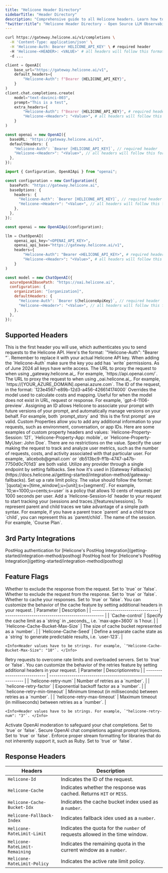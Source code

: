 ```yaml
---
title: "Helicone Header Directory"
sidebarTitle: "Header Directory"
description: "Comprehensive guide to all Helicone headers. Learn how to access and implement various Helicone features through custom request headers."
"twitter:title": "Helicone Header Directory - Open Source LLM Observability"
---
```


<CodeGroup>

```bash Curl
curl https://gateway.helicone.ai/v1/completions \
  -H 'Content-Type: application/json' \
  -H 'Helicone-Auth: Bearer HELICONE_API_KEY' \ # required header
  -H 'Helicone-<HEADER>: <VALUE>' # all headers will follow this format
  -d ...
```

```python Python
client = OpenAI(
    base_url="https://gateway.helicone.ai/v1",
    default_headers={
        "Helicone-Auth": f"Bearer {HELICONE_API_KEY}",
    }
)
client.chat.completions.create(
    model="text-davinci-003",
    prompt="This is a test",
    extra_headers={
        "Helicone-Auth": f"Bearer {HELICONE_API_KEY}", # required header
        "Helicone-<Header>": "<Value>", # all headers will follow this format
    }
)
```

```typescript Node.js v4+
const openai = new OpenAI({
  baseURL: "https://gateway.helicone.ai/v1",
  defaultHeaders: {
    "Helicone-Auth": `Bearer [HELICONE_API_KEY]`, // required header
    "Helicone-<Header>": "<Value>", // all headers will follow this format
  },
});
```

```typescript Node.js <v4
import { Configuration, OpenAIApi } from "openai";

const configuration = new Configuration({
  basePath: "https://gateway.helicone.ai",
  baseOptions: {
    headers: {
      "Helicone-Auth": `Bearer [HELICONE_API_KEY]`, // required header
      "Helicone-<Header>": "<Value>", // all headers will follow this format
    },
  },
});

const openai = new OpenAIApi(configuration);
```

```python Langchain (Python)
llm = ChatOpenAI(
    openai_api_key="<OPENAI_API_KEY>",
    openai_api_base="https://gateway.helicone.ai/v1",
    headers={
        "Helicone-Auth": "Bearer <HELICONE_API_KEY>", # required header
        "Helicone-<Header>": "<Value>", # all headers will follow this format
    }
)
```

```javascript LangChain JS
const model = new ChatOpenAI({
  azureOpenAIBasePath: "https://oai.helicone.ai",
  configuration: {
    organization: "[organization]",
    defaultHeaders: {
      "Helicone-Auth": `Bearer ${heliconeApiKey}`, // required header
      "Helicone-<Header>": "<Value>", // all headers will follow this format
    },
  },
});
```

</CodeGroup>

## Supported Headers

<ResponseField name="Helicone-Auth" type="string (HELICONE_API_KEY)" required>
  This is the first header you will use, which authenticates you to send requests to the Helicone API. Here's the format: `"Helicone-Auth": "Bearer <HELICONE_API_KEY>"`. Remember to replace it with your actual Helicone API key.

  <Note>
    When adding the `Helicone-Auth` make sure the key you add has `write` permissions. As of June 2024 all keys have write access.
  </Note>
</ResponseField>
<ResponseField name="Helicone-Target-URL" type="string (url)">
The URL to proxy the request to when using _gateway.helicone.ai_. For example, `https://api.openai.com/`.
</ResponseField>
<ResponseField name="Helicone-OpenAI-Api-Base" type="string (url)">
  The URL to proxy the request to when using _oai.helicone.ai_. For example, `https://[YOUR_AZURE_DOMAIN].openai.azure.com`.
</ResponseField>
<ResponseField name="Helicone-Request-Id" type="string (uuid)">
  The ID of the request, in the format: `123e4567-e89b-12d3-a456-426614174000`
</ResponseField>
<ResponseField name="Helicone-Model-Override" type="string (model)">
  Overrides the model used to calculate costs and mapping. Useful for when the model does not exist in URL, request or response. For example, `gpt-4-1106-preview`.
</ResponseField>
<ResponseField name="Helicone-Prompt-Id" type="string">
  Assigning an ID allows Helicone to associate your prompt with future versions of your prompt, and automatically manage versions on your behalf. For example, both `prompt_story` and `this is the first prompt` are valid.
</ResponseField>
<ResponseField name="Helicone-Property-[Name]" type="string">
  Custom Properties allow you to add any additional information to your requests, such as environment, conversation, or app IDs. Here are some examples of custom property headers and values: `Helicone-Property-Session: 121`, `Helicone-Property-App: mobile`, or `Helicone-Property-MyUser: John Doe`. There are no restrictions on the value.
</ResponseField>
<ResponseField name="Helicone-User-Id" type="string">
  Specify the user making the request to track and analyze user metrics, such as the number of requests, costs, and activity associated with that particular user. For example, `alicebob@gmail.com` or `db513bc9-ff1b-4747-a47b-7750d0c701d3` are both valid.
</ResponseField>
<ResponseField name="Helicone-Fallbacks" type="JSON string dump">
  Utilize any provider through a single endpoint by setting fallbacks. See how it's used in [Gateway Fallbacks](https://docs.helicone.ai/getting-started/integration-method/gateway-fallbacks).
</ResponseField>
<ResponseField name="Helicone-RateLimit-Policy" type="string">
  Set up a rate limit policy. The value should follow the format: `[quota];w=[time_window];u=[unit];s=[segment]`. For example, `10;w=1000;u=cents;s=user` is a policy that allows 10 cents of requests per 1000 seconds per user.
</ResponseField>
<ResponseField name="Helicone-Session-Id" type="string">
  Add a `Helicone-Session-Id` header to your request to start tracking your (sessions and traces.)[features/sessions].
</ResponseField>
<ResponseField name="Helicone-Session-Path" type="string">
  To represent parent and child traces we take advantage of a simple path syntax. For example, if you have a parent trace `parent` and a child trace `child`, you can represent this as `parent/child`.
</ResponseField>
<ResponseField name="Helicone-Session-Name" type="string">
  The name of the session. For example, `Course Plan`.
</ResponseField>

## 3rd Party Integrations

<ResponseField name="Helicone-Posthog-Key" type="string">
  PostHog authentication for [Helicone's PostHog
  Integration](getting-started/integration-method/posthog)
</ResponseField>

<ResponseField name="Helicone-Posthog-Host" type="string">
  PostHog host for [Helicone's PostHog
  Integration](getting-started/integration-method/posthog)
</ResponseField>

## Feature Flags

<ResponseField name="Helicone-Omit-Response" type="boolean">
  Whether to exclude the response from the request. Set to `true` or  `false`.
</ResponseField>
<ResponseField name="Helicone-Omit-Request" type="boolean">
  Whether to exclude the request from the response. Set to `true` or  `false`.
</ResponseField>
<ResponseField name="Helicone-Cache-Enabled" type="boolean">
  Whether to cache your responses. Set to `true` or  `false`. You can customize the behavior of the cache feature by setting additional headers in your request.
  <Accordion title="Additional headers" defaultOpen>
    | Parameter                         | Description                                       |
    | --------------------------------- | ------------------------------------------------- |
    | `Cache-control`                   | Specify the cache limit as a `string` in _seconds_, i.e. `max-age=3600` is 1 hour. |
    | `Helicone-Cache-Bucket-Max-Size`  | The size of cache bucket represented as a `number`.        |
    | `Helicone-Cache-Seed`             | Define a separate cache state as a `string` to generate predictable results, i.e. `user-123`. |

    <Info>Header values have to be strings. For example, `"Helicone-Cache-Bucket-Max-Size": "10"`. </Info>

  </Accordion>
</ResponseField>
<ResponseField name="Helicone-Retry-Enabled" type="boolean">
  Retry requests to overcome rate limits and overloaded servers. Set to `true` or `false`.
  You can customize the behavior of the retries feature by setting additional headers in your request.
  <Accordion title="Additional headers" defaultOpen>
    | Parameter                    | Descriptionretru                                                  |
    | ---------------------------- | ----------------------------------------------------------------- |
    | `helicone-retry-num`         | Number of retries as a `number`.                                  |
    | `helicone-retry-factor`      | Exponential backoff factor as a `number`.                         |
    | `helicone-retry-min-timeout` | Minimum timeout (in milliseconds) between retries as a `number`.  |
    | `helicone-retry-max-timeout` | Maximum timeout (in milliseconds) between retries as a `number`.  |

    <Info>Header values have to be strings. For example, `"helicone-retry-num": "3"`. </Info>

  </Accordion>
</ResponseField>
<ResponseField name="Helicone-Moderations-Enabled" type="boolean">
  Activate OpenAI moderation to safeguard your chat completions. Set to `true` or `false`.
</ResponseField>
<ResponseField name="Helicone-LLM-Security-Enabled" type="boolean">
  Secure OpenAI chat completions against prompt injections. Set to `true` or `false`.
</ResponseField>
<ResponseField name="Helicone-Stream-Force-Format" type="boolean">
  Enforce proper stream formatting for libraries that do not inherently support it, such as Ruby. Set to `true` or `false`.
</ResponseField>

## Response Headers

| Headers                        | Description                                                                  |
| ------------------------------ | ---------------------------------------------------------------------------- |
| `Helicone-Id`                  | Indicates the ID of the request.                                             |
| `Helicone-Cache`               | Indicates whether the response was cached. Returns `HIT` or `MISS`.          |
| `Helicone-Cache-Bucket-Idx`    | Indicates the cache bucket index used as a `number`.                         |
| `Helicone-Fallback-Index`      | Indicates fallback idex used as a `number`.                                  |
| `Helicone-RateLimit-Limit`     | Indicates the quota for the `number` of requests allowed in the time window. |
| `Helicone-RateLimit-Remaining` | Indicates the remaining quota in the current window as a `number`.           |
| `Helicone-RateLimit-Policy`    | Indicates the active rate limit policy.                                      |
